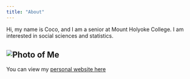 ```yaml
---
title: "About"
---
```


Hi, my name is Coco, and I am a senior at Mount Holyoke College. I am interested in social sciences and statistics.

## ![Photo of Me](images/IMG_0266.jpg)

You can view my [personal website here](https://sites.google.com/mtholyoke.edu/coco-jiang/homepage?authuser=0&pli=1)

```r

```
